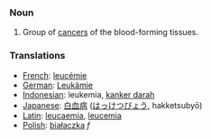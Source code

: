 === Noun ===

# Group of [[cancer]]s of the blood-forming tissues.

=== Translations ===
*[[French]]: [[leucémie]]
*[[German]]: [[Leukämie]]
*[[Indonesian]]: leukemia, [[kanker darah]]
*[[Japanese]]: [[白血病]] ([[はっけつびょう]], hakketsubyō)
*[[Latin]]: [[leucaemia]], [[leucemia]]
*[[Polish]]: [[białaczka]] ''f''